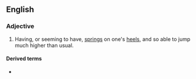 ==English==

===Adjective===
{{en-adj|-|head=[[spring]]-[[heeled]]}}

# Having, or seeming to have, [[spring]]s on one's [[heel]]s, and so able to jump much higher than usual.

====Derived terms====
* {{l|en|spring-heeled Jack}}